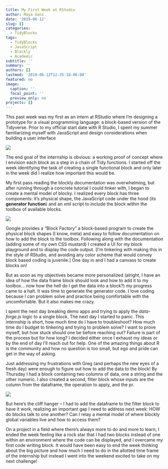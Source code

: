 ```yaml
---
title: My First Week at RStudio
author: Maya Gans
date: '2019-06-12'
slug: []
categories:
  - TidyBlocks
tags:
  - TidyBlocks
  - JavaScript
  - Blockly
  - Academic
subtitle: ''
summary: ''
authors: []
lastmod: '2019-06-12T12:35:18-06:00'
featured: no
image:
  caption: ''
  focal_point: ''
  preview_only: no
projects: []
---
```


This past week was my first as an intern at RStudio where I’m designing a prototype for a visual programming language: a block-based version of the Tidyverse. Prior to my official start date with R Studio, I spent my summer familiarizing myself with JavaScript and design considerations when building a user interface

![](img1.png)

The end goal of the internship is obvious: a working proof of concept where I envision each block as a step in a chain of Tidy functions. I started off the week identifying the task of creating a single functional block and only later in the week did I realize how important this would be. 

My first pass reading the blockly documentation was overwhelming, but after running through a concrete tutorial I could tinker with, I began to create a mental model of blocky. I realized every block has three components: it’s physical shape, the JavaScript code under the hood (its **generator function**) and an xml script to include the block within the toolbox of available blocks. 

![](img2.png)

Google provides a “Block Factory” a block-based program to create the physical block shapes (I know, meta) and easy to follow documentation on how to add the block to the toolbox. Following along with the documentation (adding some of my own CSS mustard) I created a UI for my block playground and to display the code output. [I’m tinkering with making this in the style of RStudio, and avoiding any color scheme that would convey block based coding is juvenile.] One day in and I had a canvass to create blocks on! 

But as soon as my objectives became more personalized (alright, I have an idea of how the data frame block should look and how to add it to my toolbox… now how the hell do I get the data into a block?) my progress came to a halt. It was time to generate the generator code. I love coding because I can problem solve and practice being comfortable with the uncomfortable. But it also makes me crazy. 

I spent the next day breaking demo apps and trying to apply the *data-forge.js* logic to a single block. The next day I started to panic. This internship is short, how much time do I have to troubleshoot? How much time do I budget to tinkering and trying to problem solve? I want to prove myself, but how stuck should one be before reaching out? Failure is part of the process but for how long?  I decided either once I exhaust my ideas or by the end of day I’ll reach out for help. One of the amazing things about R is the community and how no question is too small, but ego and pride can get in the way of asking. 

Just addressing my frustrations with Greg (and perhaps the new eyes of a fresh day) were enough to figure out how to add the data to the block! By Thursday I had a block containing two columns of data, one a string and the other numeric. I also created a second, filter block whose inputs are the column from the dataframe, the operation to apply, and the pr. 

![](img3.png)

But here’s the cliff hanger – I had to add the dataframe to the filter block to have it work, realizing an important gap I need to address next week: HOW do blocks talk to one another? Can I relay a mental model of where blockly global variables live and how to access them?

On a project in a field where there’s always more to do and more to learn, I ended the week feeling like a rock star that I had two blocks instead of one within an environment where the code can be displayed, and I overcame my first code writing block. It would have been easy to end the week thinking about the big picture and how much I need to do in the allotted time frame of the internship but instead I went into the weekend excited to take on my next challenge!
